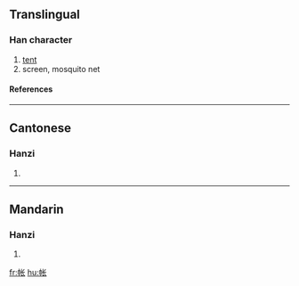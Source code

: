 {{see|帳}}

==Translingual==
===Han character===
{{Han char|rn=50|rad=巾|as=04|sn=7|four=|canj=中月心人 (LBPO)}}
# [[tent]]
# screen, mosquito net
====References====
{{Han ref|kx=0329.291|hdz=10731.140|uh=5E10|ud=24080}}
----
==Cantonese==
===Hanzi===
{{yue-hanzi|jyut=|y=jeung3}}
# {{defn|Cantonese}}
----
==Mandarin==
===Hanzi===
{{cmn-hanzi|tra=帳|pin=[[zhàng]] ([[zhang4]])|wg=chang<sup>4</sup>}}
# {{defn|Mandarin}}

[[fr:帐]]
[[hu:帐]]